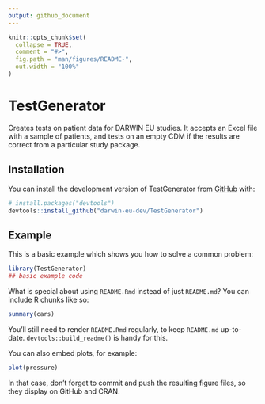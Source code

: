 ```yaml
---
output: github_document
---
```


<!-- README.md is generated from README.Rmd. Please edit that file -->

```r
knitr::opts_chunk$set(
  collapse = TRUE,
  comment = "#>",
  fig.path = "man/figures/README-",
  out.width = "100%"
)
```

# TestGenerator

<!-- badges: start -->
<!-- badges: end -->

Creates tests on patient data for DARWIN EU studies. It accepts an Excel file with a sample of patients, and tests on an empty CDM if the results are correct from a particular study package.

## Installation

You can install the development version of TestGenerator from [GitHub](https://github.com/) with:

``` r
# install.packages("devtools")
devtools::install_github("darwin-eu-dev/TestGenerator")
```

## Example

This is a basic example which shows you how to solve a common problem:

```r
library(TestGenerator)
## basic example code
```

What is special about using `README.Rmd` instead of just `README.md`? You can include R chunks like so:

```r
summary(cars)
```

You'll still need to render `README.Rmd` regularly, to keep `README.md` up-to-date. `devtools::build_readme()` is handy for this.

You can also embed plots, for example:

```r
plot(pressure)
```

In that case, don't forget to commit and push the resulting figure files, so they display on GitHub and CRAN.
